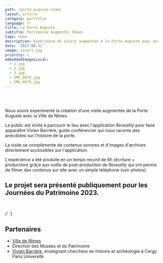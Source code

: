 ```yaml
---
path: /porte-auguste-nimes
layout: article
category: portfolio
language: fr
title: La Porte Auguste
subtitle: Patrimoine Augmenté, Nîmes
tags: none
description: Expérience de visite augmentée à la Porte Auguste avec anecdotes historiques, présentée pour les Journées du Patrimoine 2023.
date: '2023-08-31'
image: cover2.jpg
priority: 1
embeddedImagesLocal:
  - 1.jpg
  - 2.jpg
  - 3.jpg
  - IMG_0675.jpg
  - IMG_0679.jpg
---
```


<ResponsiveIframe
  src="https://youtube.com/embed/74OepTiRQ0c"
  width="1080"
  height="1080"
/>
<br />
<br />

Nous avons experimenté la création d'une visite augmentée de la Porte Auguste avec la Ville de Nîmes.

Le public est invité à parcourir le lieu avec l'application _Reveality_ pour faire apparaître Vivien Barrière, guide conférencier qui nous raconte des anecdotes sur l'histoire de la porte.

La visite se complémente de contenus sonores et d'images d'archives directement accessibles sur l'application.

L'expérience a été produite en un temps record de 6h (écriture + production) grâçe aux outils de post-production de _Reveality_ qui ont permis de filmer des contenus sur site avec un simple téléphone (voir photos).

## Le projet sera présenté publiquement pour les Journées du Patrimoine 2023.

<br />

<ImageGrid props={props.data.mdx.frontmatter.embeddedImagesLocal} />{' '}

## Partenaires

- [Ville de Nîmes](//www.nimes.fr/)
- Direction des Musées et du Patrimoine
- [Vivien Barrière](https://www.cyu.fr/m-vivien-barriere), enseignant chercheur en histoire et archéologie à Cergy Paris Université
